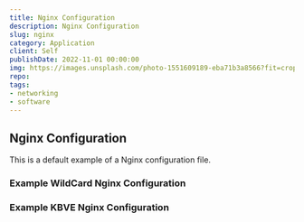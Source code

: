 ```yaml
---
title: Nginx Configuration
description: Nginx Configuration
slug: nginx
category: Application
client: Self
publishDate: 2022-11-01 00:00:00
img: https://images.unsplash.com/photo-1551609189-eba71b3a8566?fit=crop&w=1400&h=700&q=75
repo: 
tags:
- networking
- software
---
```



<MDXLayer title={frontmatter.title} description={frontmatter.description}>
<Widget img={frontmatter.img} skeleton={false}>
<MDXJS>

## Nginx Configuration

This is a default example of a Nginx configuration file.

### Example WildCard Nginx Configuration


### Example KBVE Nginx Configuration


</MDXJS>
</Widget>
</MDXLayer>
